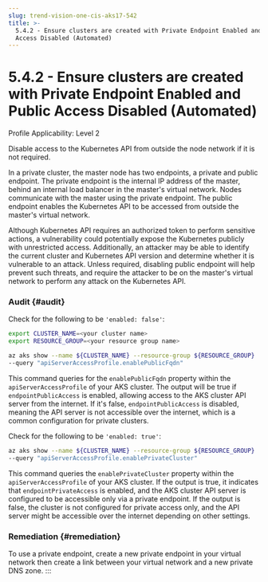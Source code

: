 ```yaml
---
slug: trend-vision-one-cis-aks17-542
title: >-
  5.4.2 - Ensure clusters are created with Private Endpoint Enabled and Public
  Access Disabled (Automated)
---
```

# 5.4.2 - Ensure clusters are created with Private Endpoint Enabled and Public Access Disabled (Automated)

Profile Applicability: Level 2

Disable access to the Kubernetes API from outside the node network if it is not required.

In a private cluster, the master node has two endpoints, a private and public endpoint. The private endpoint is the internal IP address of the master, behind an internal load balancer in the master's virtual network. Nodes communicate with the master using the private endpoint. The public endpoint enables the Kubernetes API to be accessed from outside the master's virtual network.

Although Kubernetes API requires an authorized token to perform sensitive actions, a vulnerability could potentially expose the Kubernetes publicly with unrestricted access. Additionally, an attacker may be able to identify the current cluster and Kubernetes API version and determine whether it is vulnerable to an attack. Unless required, disabling public endpoint will help prevent such threats, and require the attacker to be on the master's virtual network to perform any attack on the Kubernetes API.

### Audit {#audit}

Check for the following to be `'enabled: false'`:

```bash
export CLUSTER_NAME=<your cluster name>
export RESOURCE_GROUP=<your resource group name>

az aks show --name ${CLUSTER_NAME} --resource-group ${RESOURCE_GROUP}
--query "apiServerAccessProfile.enablePublicFqdn"
```

This command queries for the `enablePublicFqdn` property within the `apiServerAccessProfile` of your AKS cluster. The output will be true if `endpointPublicAccess` is enabled, allowing access to the AKS cluster API server from the internet. If it's false, `endpointPublicAccess` is disabled, meaning the API server is not accessible over the internet, which is a common configuration for private clusters.

Check for the following to be `'enabled: true'`:

```bash
az aks show --name ${CLUSTER_NAME} --resource-group ${RESOURCE_GROUP}
--query "apiServerAccessProfile.enablePrivateCluster"
```

This command queries the `enablePrivateCluster` property within the `apiServerAccessProfile` of your AKS cluster. If the output is true, it indicates that `endpointPrivateAccess` is enabled, and the AKS cluster API server is configured to be accessible only via a private endpoint. If the output is false, the cluster is not configured for private access only, and the API server might be accessible over the internet depending on other settings.

### Remediation {#remediation}

To use a private endpoint, create a new private endpoint in your virtual network then create a link between your virtual network and a new private DNS zone.
:::
